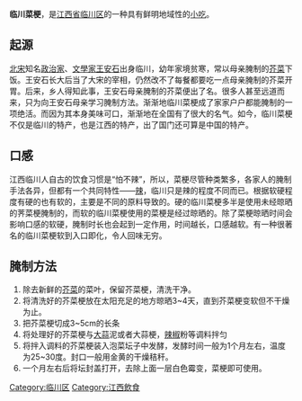 {{multiple issues|
{{refimprove|time=2016-12-17T10:57:05+00:00}}
{{Dead end|time=2016-12-22T13:22:50+00:00}}
{{Orphan|time=2016-12-22T13:22:50+00:00}}
}}
'''临川菜梗'''，是[[江西省|江西省]][[临川区|临川区]]的一种具有鲜明地域性的[[小吃|小吃]]。

==起源==
[[北宋|北宋]]知名[[政治家|政治家]]、[[文學家|文學家]][[王安石|王安石]]出身临川，幼年家境贫寒，常以母亲腌制的[[芥菜|芥菜]]下饭。王安石长大后当了大宋的宰相，仍然改不了每餐都要吃一点母亲腌制的芥菜开胃。后来，乡人得知此事，王安石母亲腌制的芥菜便出了名。很多人甚至远道而来，只为向王安石母亲学习腌制方法。渐渐地临川菜梗成了家家户户都能腌制的一项绝活。而因为其本身美味可口，渐渐地在全国有了很大的名气。如今，临川菜梗不仅是临川的特产，也是江西的特产，出了国门还可算是中国的特产。

==口感==
江西临川人自古的饮食习惯是“怕不辣”，所以，菜梗尽管种类繁多，各家人的腌制手法各异，但都有一个共同特性——[[辣|辣]]，临川只是辣的程度不同而已。根据软硬程度有硬的也有软的，主要是不同的原料导致的。硬的临川菜梗多半是使用未经晾晒的荠菜梗腌制的，而软的临川菜梗使用的菜梗是经过晾晒的。除了菜梗晾晒时间会影响口感的软硬，腌制时长也会起到一定作用，时间越长，口感越软。有一种很著名的临川菜梗软到入口即化，令人回味无穷。

==腌制方法==
# 除去新鲜的[[芥菜|芥菜]]的菜叶，保留芥菜梗，清洗干净。
# 将清洗好的芥菜梗放在太阳充足的地方晾晒3~4天，直到芥菜梗变软但不干燥为止。
# 把芥菜梗切成3~5cm的长条
# 将处理好的芥菜梗与[[大蒜|大蒜]]泥或者大蒜梗，[[辣椒|辣椒]]粉等调料拌匀
# 将拌入调料的芥菜梗装入泡菜坛子中发酵，发酵时间一般为1个月左右，温度为25~30度。封口一般用金黄的干燥秸秆。
# 一个月左右后将坛封盖打开，去除上面一层白色霉变，菜梗即可使用。

[[Category:临川区|Category:临川区]]
[[Category:江西飲食|Category:江西飲食]]